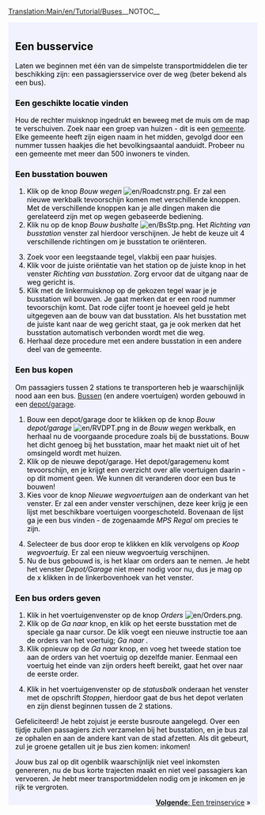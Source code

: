 [[Translation:Main/en/Tutorial/Buses]]{{en/-}}__NOTOC__
{{en/Tabs|5|2
|Tutorial/Nl|1. Starten<!--
-->|Tutorial/Bussen/Nl|2. Bussen<!--
-->|Tutorial/Treinen/Nl|3. Treinen<!--
-->|Tutorial/Vliegtuigen/Nl|4. Vliegtuigen<!--
-->|Tutorial/Conclusie/Nl|5. Conclusie}}
<div style="padding:.5em 1em 1em 1em; border-top:none; background-color:#f1f2fe; color:#000;">
{{nl/Tutorial}}
==Een busservice==
Laten we beginnen met één van de simpelste transportmiddelen die ter beschikking zijn: een passagiersservice over de weg (beter bekend als een bus).
===Een geschikte locatie vinden===
Hou de rechter muisknop ingedrukt en beweeg met de muis om de map te verschuiven. Zoek naar een groep van huizen - dit is een [[Main/nl/gemeente|gemeente]]. Elke gemeente heeft zijn eigen naam in het midden, gevolgd door een nummer tussen haakjes die het bevolkingsaantal aanduidt. Probeer nu een gemeente met meer dan 500 inwoners te vinden.
{{en/Phototable|[[File:nl/tutorial bus 1.png|400px|A town]]|Een gemeente|none}}

===Een busstation bouwen===
#Klik op de knop ''Bouw wegen'' [[File:en/Roadcnstr.png]]. Er zal een nieuwe werkbalk tevoorschijn komen met verschillende knoppen. Met de verschillende knoppen kan je alle dingen maken die gerelateerd zijn met op wegen gebaseerde bediening.
#Klik nu op de knop ''Bouw bushalte'' [[File:en/BsStp.png]]. Het ''Richting van busstation'' venster zal hierdoor verschijnen. Je hebt de keuze uit 4 verschillende richtingen om je busstation te oriënteren.
{{en/Phototable|[[File:nl/tutorial bus 2.png]]|Selecteer een richting en kies een plaats voor een busstation.|none|6=:}}
<ol start="3">
<li>Zoek voor een leegstaande tegel, vlakbij een paar huisjes. 
<li>Klik voor de juiste oriëntatie van het station op de juiste knop in het venster ''Richting van busstation''. Zorg ervoor dat de uitgang naar de weg gericht is.
<li>Klik met de linkermuisknop op de gekozen tegel waar je je busstation wil bouwen. Je gaat merken dat er een rood nummer tevoorschijn komt. Dat rode cijfer toont je hoeveel geld je hebt uitgegeven aan de bouw van dat busstation. Als het busstation met de juiste kant naar de weg gericht staat, ga je ook merken dat het busstation automatisch verbonden wordt met die weg.
<li>Herhaal deze procedure met een andere busstation in een andere deel van de gemeente.
</ol>
{{en/Phototable|[[File:nl/tutorial bus 4.png|400px]]|Na de bouw van beide busstations.|none|6=:}}

===Een bus kopen===
Om passagiers tussen 2 stations te transporteren heb je waarschijnlijk nood aan een bus. [[Main/nl/Bussen|Bussen]] (en andere voertuigen) worden gebouwd in een [[Main/nl/depots|depot/garage]].
#Bouw een depot/garage door te klikken op de knop ''Bouw depot/garage'' [[File:en/RVDPT.png]] in de ''Bouw wegen'' werkbalk, en herhaal nu de voorgaande procedure zoals bij de busstations. Bouw het dicht genoeg bij het busstation, maar het maakt niet uit of het omsingeld wordt met huizen.
#Klik op de nieuwe depot/garage. Het depot/garagemenu komt tevoorschijn, en je krijgt een overzicht over alle voertuigen daarin - op dit moment geen. We kunnen dit veranderen door een bus te bouwen!
#Kies voor de knop ''Nieuwe wegvoertuigen'' aan de onderkant van het venster. Er zal een ander venster verschijnen, deze keer krijg je een lijst met beschikbare voertuigen voorgeschoteld. Bovenaan de lijst ga je een bus vinden - de zogenaamde ''MPS Regal'' om precies te zijn.
{{en/Phototable|[[File:nl/tutorial bus 5.png]]|Binnenin het depot/de garage...|none|6=:}}
<ol start="4">
<li>Selecteer de bus door erop te klikken en klik vervolgens op ''Koop wegvoertuig''. Er zal een nieuw wegvoertuig verschijnen.
<li>Nu de bus gebouwd is, is het klaar om orders aan te nemen. Je hebt het venster ''Depot/Garage'' niet meer nodig voor nu, dus je mag op de x klikken in de linkerbovenhoek van het venster.
</ol>

===Een bus orders geven===
#Klik in het voertuigenvenster op de knop ''Orders'' [[File:en/Orders.png]].
#Klik op de ''Ga naar'' knop, en klik op het eerste busstation met de speciale ga naar cursor. De klik voegt een nieuwe instructie toe aan de orders van het voertuig; ''Ga naar <stationsnaam>''.
#Klik opnieuw op de ''Ga naar'' knop, en voeg het tweede station toe aan de orders van het voertuig op dezelfde manier. Eenmaal een voertuig het einde van zijn orders heeft bereikt, gaat het over naar de eerste order.
{{en/Phototable|[[File:nl/tutorial bus 6.png]]|Geef orders.|none|6=:}}
<ol start="4">
<li>Klik in het voertuigenvenster op de ''statusbalk'' onderaan het venster met de opschrift ''Stoppen'', hierdoor gaat de bus het depot verlaten en zijn dienst beginnen tussen de 2 stations.
</ol>
{{en/Phototable|[[File:nl/Tutorial bus 7.png]]|Je eerste bus is op punt het busstation te betreden.|none|6=:}}
Gefeliciteerd! Je hebt zojuist je eerste busroute aangelegd. Over een tijdje zullen passagiers zich verzamelen bij het busstation, en je bus zal ze ophalen en aan de andere kant van de stad afzetten. Als dit gebeurt, zul je groene getallen uit je bus zien komen: inkomen!

Jouw bus zal op dit ogenblik waarschijnlijk niet veel inkomsten genereren, nu de bus korte trajecten maakt en niet veel passagiers kan vervoeren. Je hebt meer transportmiddelen nodig om je inkomen en je rijk te vergroten.

<span style="float: right">[[Main/nl/Tutorial/Treinen|'''Volgende''': Een treinservice]] &raquo;</span>
</div>